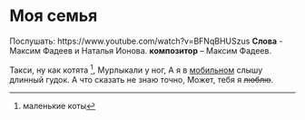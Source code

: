 # Моя семья 

Послушать: https://www.youtube.com/watch?v=BFNqBHUSzus 
**Слова** - Максим Фадеев и Наталья Ионова. 
**композитор** – Максим Фадеев.

Такси, ну как котята [^1],
Мурлыкали у ног,
А я в [мобильном]{.underline} слышу длинный гудок.
А что сказать не знаю точно,
Может, тебя я ~~люблю~~.

[^1]:маленькие коты
